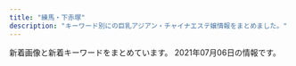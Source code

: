 ```yaml
---
title: "練馬・下赤塚"
description: "キーワード別にの巨乳アジアン・チャイナエステ嬢情報をまとめました。"
---
```


新着画像と新着キーワードをまとめています。
2021年07月06日の情報です。

<DmmAffiliateIns />
<KeywordTable
  shops={
    [
    {
        "station": "\u7df4\u99ac\u99c5\u5357\u53e3",
        "img_links": [
            "http://www.nerima-rose.com/images/rosa-pindao_09.jpg",
            "http://www.nerima-rose.com/images/staff/16/kaori2.jpg",
            "http://www.nerima-rose.com/cgi-bin/topics/img/16-1.jpg",
            "http://www.nerima-rose.com/images/staff/17/riri.jpg",
            "http://www.nerima-rose.com/images/nav/nav-acc.jpg",
            "http://www.nerima-rose.com/images/staff/18/hina.jpg",
            "http://www.nerima-rose.com/images/staff/18/minami.png",
            "http://www.nerima-rose.com/images/staff/16/aya2.jpg",
            "http://www.nerima-rose.com/images/staff/17/2/ena.jpg",
            "http://www.nerima-rose.com/images/shop/h1.jpg",
            "http://www.nerima-rose.com/images/shop/3/sh1.jpg",
            "http://www.nerima-rose.com/images/rosa-sys_04.jpg",
            "http://www.nerima-rose.com/images/index-rosa_02.jpg",
            "http://www.nerima-rose.com/images/index-rosa_09.jpg",
            "http://www.nerima-rose.com/images/aroma/r1.jpg",
            "http://www.nerima-rose.com/images/images/sys2018_03.jpg",
            "http://www.nerima-rose.com/images/rosa-pindao_07.jpg",
            "http://www.nerima-rose.com/images/index-rosa_04.jpg",
            "http://www.nerima-rose.com/images/images/sys2018_06.jpg",
            "http://www.nerima-rose.com/images/nav/nav-rec.jpg",
            "http://www.nerima-rose.com/images/rosa-sys_09a.jpg",
            "http://www.nerima-rose.com/images/staff/18/misaki.jpg",
            "http://www.nerima-rose.com/images/shop/4/s1.jpg",
            "http://www.nerima-rose.com/images/staff/18/ayumi.jpg",
            "http://www.nerima-rose.com/images/aroma/r2.jpg",
            "http://www.nerima-rose.com/images/sys3.jpg",
            "http://www.nerima-rose.com/images/aroma/r3.jpg",
            "http://www.nerima-rose.com/images/shop/11.jpg"
        ],
        "name": "ROSE",
        "url": "http://www.nerima-rose.com/",
        "keywords": {
            "C": 8
        }
    },
    {
        "img_links": [
            "http://sh-dafei.work/uploads/181207/1-1Q20G35320X0.png",
            "http://sh-dafei.work/uploads/190130/1-1Z130162635508.jpg",
            "http://sh-dafei.work/templets/default/pc/picture/s_pick.png",
            "http://sh-dafei.work/uploads/181206/1-1Q2061249563O.jpg",
            "http://sh-dafei.work/uploads/200612/1-200612154534W8.jpg",
            "http://sh-dafei.work/templets/default/pc/picture/s_staff.png",
            "http://sh-dafei.work/uploads/171031/1-1G0311G4095M.jpg",
            "http://sh-dafei.work/uploads/allimg/180612/1-1P612160305350.jpg",
            "http://sh-dafei.work/uploads/190924/1-1Z924151334121.jpg",
            "http://sh-dafei.work/uploads/171031/1-1G0311G556445.jpg",
            "http://sh-dafei.work/uploads/201113/1-20111314213cQ.jpg",
            "http://sh-dafei.work/uploads/210219/1-210219105500300.jpg",
            "http://sh-dafei.work/uploads/180227/1-1P22G40S5448.jpg",
            "http://sh-dafei.work/uploads/190301/1-1Z30116320A41.jpg",
            "http://sh-dafei.work/uploads/190809/1-1ZP9125I01S.jpg",
            "http://sh-dafei.work/uploads/180612/1-1P6121601061c.jpg",
            "http://sh-dafei.work/uploads/171031/1-1G0311G344914.jpg",
            "http://sh-dafei.work/uploads/181206/1-1Q2061253211D.jpg",
            "http://sh-dafei.work/uploads/180612/1-1P612160029349.jpg",
            "http://sh-dafei.work/templets/default/pc/picture/face.png",
            "http://sh-dafei.work/templets/default/pc/picture/end1.jpg",
            "http://sh-dafei.work/uploads/171031/1-1G0311G531445.jpg",
            "http://sh-dafei.work/uploads/181207/1-1Q20G40K63R.jpg",
            "http://sh-dafei.work/uploads/181206/1-1Q2061250494E.jpg",
            "http://sh-dafei.work/uploads/181214/1-1Q214154222511.jpg",
            "http://sh-dafei.work/templets/default/pc/picture/s_news.png",
            "http://sh-dafei.work/uploads/190329/1-1Z329151011c7.jpg",
            "http://sh-dafei.work/uploads/181206/1-1Q206125154224.jpg",
            "http://sh-dafei.work/uploads/191115/1-191115132040J2.jpg",
            "http://sh-dafei.work/templets/default/pc/picture/staffs.png",
            "http://sh-dafei.work/uploads/201002/1-201002144Z11V.jpg",
            "http://sh-dafei.work/uploads/210326/1-210326140613257.jpg",
            "http://sh-dafei.work/uploads/200117/1-20011G614144B.jpg",
            "http://sh-dafei.work/uploads/171031/1-1G0311G505933.jpg"
        ],
        "station": "\u7df4\u99ac\u99c5\u897f\u53e3",
        "keywords": {},
        "url": "http://sh-dafei.work/",
        "name": "\u5927\u5983"
    },
    {
        "keywords": {},
        "name": "\u6e29\u30fb\u306c\u304f\u3082\u308a",
        "url": "http://tenpo2.iest.info/",
        "station": "\u4e0a\u677f\u6a4b\u99c5\u5317\u53e3",
        "img_links": []
    },
    {
        "station": "\u7df4\u99ac\u99c5\u5357\u53e3",
        "keywords": {
            "C": 7
        },
        "name": "\u3072\u307e\u308f\u308a",
        "img_links": [
            "http://himawari.est-u.com/staff/risa.jpg",
            "http://himawari.est-u.com/staff/yuki.jpg",
            "http://himawari.est-u.com/images/down.jpg",
            "http://himawari.est-u.com/staff/umi.jpg",
            "http://himawari.est-u.com/images/a1.jpg",
            "http://himawari.est-u.com/images/index_08.jpg",
            "http://himawari.est-u.com/staff/izumi.jpg",
            "http://himawari.est-u.com/staff/asuka.jpg",
            "http://himawari.est-u.com/images/index2_08.jpg",
            "http://himawari.est-u.com/staff/sakura.jpg",
            "http://himawari.est-u.com/staff/nami.jpg",
            "http://himawari.est-u.com/images/a2.jpg",
            "http://himawari.est-u.com/images/index_02.jpg",
            "http://himawari.est-u.com/images/index_04.jpg",
            "http://himawari.est-u.com/staff/yumi.jpg",
            "http://himawari.est-u.com/images/index_10.jpg",
            "http://himawari.est-u.com/staff/emi.jpg",
            "http://himawari.est-u.com/staff/maki.jpg",
            "http://himawari.est-u.com/images/therpist.jpg"
        ],
        "url": "http://himawari.est-u.com/"
    },
    {
        "station": "\u4e0b\u8d64\u585a\u99c5\u5317\u53e3",
        "name": "\u7d05\u6708",
        "url": "http://www.es-kou.link/",
        "keywords": {},
        "img_links": [
            "http://www.es-kou.link/images/interior_t.jpg",
            "http://www.es-kou.link/img/mimi1.jpg",
            "http://www.es-kou.link/images/b1.jpg",
            "http://www.es-kou.link/images/head.jpg",
            "http://www.es-kou.link/images/2.jpg",
            "http://www.es-kou.link/images/sys1.jpg",
            "http://www.es-kou.link/images/s1.png",
            "http://www.es-kou.link/images/1.jpg",
            "http://www.es-kou.link/images/mobile.jpg",
            "http://www.es-kou.link/images/sys2.jpg",
            "http://www.es-kou.link/img/nana1.jpg",
            "http://www.es-kou.link/images/3.jpg",
            "http://www.es-kou.link/images/staff_t.jpg",
            "http://www.es-kou.link/images/sys3.png",
            "http://www.es-kou.link/img/satomi1.jpg",
            "http://www.es-kou.link/images/b2.jpg",
            "http://www.es-kou.link/images/int1.png",
            "http://www.es-kou.link/images/int2.png",
            "http://www.es-kou.link/images/news.jpg",
            "http://www.es-kou.link/images/info.png"
        ]
    },
    {
        "url": "http://pakira-massage.work/",
        "station": "\u8981\u753a\u99c55\u756a\u51fa\u53e3",
        "img_links": [
            "http://pakira-massage.work/i/img/sta2.jpg",
            "http://pakira-massage.work/img/nos.jpg",
            "http://pakira-massage.work/i/img/r2.jpg",
            "http://pakira-massage.work/i/img/r5.jpg",
            "http://pakira-massage.work/img/s23.jpg",
            "http://pakira-massage.work/img/st2.jpg",
            "http://pakira-massage.work/i/img/r1.jpg",
            "http://pakira-massage.work/img/sta2.jpg",
            "http://pakira-massage.work/i/img/r4.jpg",
            "http://pakira-massage.work/img/st23.jpg",
            "http://pakira-massage.work/img/st1.jpg",
            "http://pakira-massage.work/i/img/st1.jpg",
            "http://pakira-massage.work/img/campian.jpg",
            "http://pakira-massage.work/i/img/r3.jpg",
            "http://pakira-massage.work/i/img/sta23.jpg",
            "http://pakira-massage.work/img/botton.jpg",
            "http://pakira-massage.work/i/img/r6.jpg",
            "http://pakira-massage.work/img/s2.jpg",
            "http://pakira-massage.work/i/img/sta1.jpg",
            "http://pakira-massage.work/img/sta23.jpg",
            "http://pakira-massage.work/img/mobile-1.png",
            "http://pakira-massage.work/img/head.jpg",
            "http://pakira-massage.work/img/sta1.jpg",
            "http://pakira-massage.work/img/s1.jpg"
        ],
        "keywords": {
            "87": 2,
            "C": 12,
            "85": 2,
            "E": 2
        },
        "name": "\u30d1\u30ad\u30e9"
    },
    {
        "url": "http://anzu.abnavi.info/",
        "station": "\u6210\u5897\u99c5",
        "keywords": {},
        "name": "\u59eb",
        "img_links": []
    },
    {
        "name": "\u30b9\u30a6\u30a3\u30fc\u30c8",
        "station": "\u4e2d\u6751\u6a4b\u99c5\u5357\u53e3",
        "url": "http://www.es-yas.click/",
        "img_links": [
            "http://www.es-yas.click/images/ac1.png",
            "http://www.es-yas.click/images/news.jpg",
            "http://www.es-yas.click/images/sirase.jpg",
            "http://www.es-yas.click/images/info.png",
            "http://www.es-yas.click/images/head.jpg",
            "http://www.es-yas.click/images/4.jpg",
            "http://www.es-yas.click/images/newface.png",
            "http://www.es-yas.click/img/rina1.jpg",
            "http://www.es-yas.click/images/staff_t.jpg",
            "http://www.es-yas.click/images/2.jpg",
            "http://www.es-yas.click/images/3.jpg",
            "http://www.es-yas.click/images/tel.jpg",
            "http://www.es-yas.click/img/sayuri1.jpg",
            "http://www.es-yas.click/images/int1.png",
            "http://www.es-yas.click/images/mobile.jpg",
            "http://www.es-yas.click/images/sys2.png",
            "http://www.es-yas.click/images/s1.png",
            "http://www.es-yas.click/img/riri1.jpg",
            "http://www.es-yas.click/images/sys1.png",
            "http://www.es-yas.click/images/int2.png",
            "http://www.es-yas.click/images/interior_t.jpg"
        ],
        "keywords": {}
    },
    {
        "keywords": {},
        "name": "\u8776",
        "img_links": [
            "http://www.relaxes.info/images/price.jpg",
            "http://www.relaxes.info/up/uploads/2017071800271212.jpg",
            "http://www.relaxes.info/images/header_bg.png",
            "http://www.relaxes.info/up/uploads/20180315212810me.jpg",
            "http://www.relaxes.info/images/t1.png",
            "http://www.relaxes.info/images/ttl_price.png",
            "http://www.relaxes.info/images/info.jpg",
            "http://www.relaxes.info/images/ttl_staff.png",
            "http://www.relaxes.info/images/rec.png",
            "http://www.relaxes.info/up/uploads/20210625010322na.jpg",
            "http://www.relaxes.info/images/s1.png",
            "http://www.relaxes.info/images/ttl_qj.png",
            "http://www.relaxes.info/images/t2.png"
        ],
        "url": "http://www.relaxes.info/",
        "station": "\u4e0a\u677f\u6a4b\u99c5\u5317\u53e3"
    },
    {
        "name": "AROMA PLAZA \u30a2\u30ed\u30de\u30d7\u30e9\u30b6",
        "station": "\u77f3\u795e\u4e95\u516c\u5712\u99c5\u5357\u53e3",
        "url": "http://aroma-p.info/",
        "img_links": [],
        "keywords": {}
    },
    {
        "url": "http://www.seoul.esjp.info/",
        "station": "\u7df4\u99ac\u99c5\u897f\u53e3",
        "img_links": [
            "http://www.seoul.esjp.info/files/005.jpg",
            "http://www.seoul.esjp.info/img/nav-006.png",
            "http://www.seoul.esjp.info/files/004.jpg",
            "http://www.seoul.esjp.info/files/013.jpg",
            "http://www.seoul.esjp.info/files/007.jpg",
            "http://www.seoul.esjp.info/files/008.jpg",
            "http://www.seoul.esjp.info/img/change-001.png",
            "http://www.seoul.esjp.info/img/change-003.png",
            "http://www.seoul.esjp.info/img/nav-002.png",
            "http://www.seoul.esjp.info/img/nav-004.png",
            "http://www.seoul.esjp.info/img/nav-005.png",
            "http://www.seoul.esjp.info/img/nav-001.png",
            "http://www.seoul.esjp.info/img/nav-003.png",
            "http://www.seoul.esjp.info/files/003.jpg",
            "http://www.seoul.esjp.info/files/011.jpg",
            "http://www.seoul.esjp.info/img/recuit.png",
            "http://www.seoul.esjp.info/img/main-top03.png",
            "http://www.seoul.esjp.info/files/010.jpg",
            "http://www.seoul.esjp.info/img/main-top01.png",
            "http://www.seoul.esjp.info/img/change-004.png",
            "http://www.seoul.esjp.info/img/head.png",
            "http://www.seoul.esjp.info/img/foot.png",
            "http://www.seoul.esjp.info/img/change-002.png",
            "http://www.seoul.esjp.info/files/006.jpg",
            "http://www.seoul.esjp.info/img/change-005.png",
            "http://www.seoul.esjp.info/files/015.jpg",
            "http://www.seoul.esjp.info/files/001.jpg",
            "http://www.seoul.esjp.info/img/change-006.png",
            "http://www.seoul.esjp.info/files/012.jpg"
        ],
        "keywords": {
            "D": 4,
            "87": 1,
            "86": 3
        },
        "name": "\u7652\u3057\u306e\u90e8\u5c4b"
    },
    {
        "name": "\u30dd\u30f3\u30d5\u30fc",
        "url": "http://ponfu-massage.work/",
        "keywords": {
            "84": 1,
            "85": 2,
            "86": 1,
            "88": 4,
            "F": 2,
            "E": 2,
            "D": 9,
            "C": 22,
            "87": 5,
            "89": 1
        },
        "station": "\u7df4\u99ac\u99c5\u897f\u53e3",
        "img_links": [
            "http://ponfu-massage.work/i/img/r4.jpg",
            "http://ponfu-massage.work/img/sta38.jpg",
            "http://ponfu-massage.work/img/s46.jpg",
            "http://ponfu-massage.work/img/sta35.jpg",
            "http://ponfu-massage.work/img/acc8.jpg",
            "http://ponfu-massage.work/img/s41.jpg",
            "http://ponfu-massage.work/img/st42.jpg",
            "http://ponfu-massage.work/img/s45.jpg",
            "http://ponfu-massage.work/i/img/sta24.jpg",
            "http://ponfu-massage.work/i/img/sta39.jpg",
            "http://ponfu-massage.work/img/s38.jpg",
            "http://ponfu-massage.work/img/acc5.jpg",
            "http://ponfu-massage.work/i/img/sta46.jpg",
            "http://ponfu-massage.work/img/sta45.jpg",
            "http://ponfu-massage.work/img/st35.jpg",
            "http://ponfu-massage.work/img/sta42.jpg",
            "http://ponfu-massage.work/img/botton.jpg",
            "http://ponfu-massage.work/img/s30.jpg",
            "http://ponfu-massage.work/img/acc4.jpg",
            "http://ponfu-massage.work/img/s43.jpg",
            "http://ponfu-massage.work/img/sta39.jpg",
            "http://ponfu-massage.work/img/acc7.jpg",
            "http://ponfu-massage.work/img/sta44.jpg",
            "http://ponfu-massage.work/img/st45.jpg",
            "http://ponfu-massage.work/img/st43.jpg",
            "http://ponfu-massage.work/img/sta46.jpg",
            "http://ponfu-massage.work/img/acc9.jpg",
            "http://ponfu-massage.work/img/sta41.jpg",
            "http://ponfu-massage.work/img/st41.jpg",
            "http://ponfu-massage.work/img/acc3.jpg",
            "http://ponfu-massage.work/img/st38.jpg",
            "http://ponfu-massage.work/i/img/r3.jpg",
            "http://ponfu-massage.work/i/img/sta43.jpg",
            "http://ponfu-massage.work/img/s47.jpg",
            "http://ponfu-massage.work/img/acc10.jpg",
            "http://ponfu-massage.work/i/img/st45.jpg",
            "http://ponfu-massage.work/i/img/sta47.jpg",
            "http://ponfu-massage.work/i/img/sta28.jpg",
            "http://ponfu-massage.work/img/st28.jpg",
            "http://ponfu-massage.work/i/img/sta44.jpg",
            "http://ponfu-massage.work/i/img/sta38.jpg",
            "http://ponfu-massage.work/i/img/sta30.jpg",
            "http://ponfu-massage.work/img/st47.jpg",
            "http://ponfu-massage.work/img/s42.jpg",
            "http://ponfu-massage.work/img/s39.jpg",
            "http://ponfu-massage.work/img/acc6.jpg",
            "http://ponfu-massage.work/img/st46.jpg",
            "http://ponfu-massage.work/img/sta47.jpg",
            "http://ponfu-massage.work/i/img/sta45.jpg",
            "http://ponfu-massage.work/img/sta43.jpg",
            "http://ponfu-massage.work/img/st30.jpg",
            "http://ponfu-massage.work/img/sta30.jpg",
            "http://ponfu-massage.work/img/acc2.jpg",
            "http://ponfu-massage.work/i/img/r1.jpg",
            "http://ponfu-massage.work/i/img/sta41.jpg",
            "http://ponfu-massage.work/img/st18.jpg",
            "http://ponfu-massage.work/img/s44.jpg",
            "http://ponfu-massage.work/img/st39.jpg",
            "http://ponfu-massage.work/i/img/r2.jpg",
            "http://ponfu-massage.work/i/img/sta42.jpg",
            "http://ponfu-massage.work/img/acc1.jpg",
            "http://ponfu-massage.work/img/st44.jpg",
            "http://ponfu-massage.work/img/campian.jpg",
            "http://ponfu-massage.work/img/sta28.jpg"
        ]
    },
    {
        "keywords": {
            "D": 3,
            "E": 1
        },
        "img_links": [
            "http://nymphe-est.biz/images/no.png",
            "http://nymphe-est.biz/images/m2.png",
            "http://nymphe-est.biz/images/m4.png",
            "http://nymphe-est.biz/images/m1.png",
            "http://nymphe-est.biz/images/cg03.jpg",
            "http://nymphe-est.biz/images/cg02.jpg",
            "http://nymphe-est.biz/images/bul.jpg",
            "http://nymphe-est.biz/images/top.png",
            "http://nymphe-est.biz/images/bur.jpg",
            "http://nymphe-est.biz/images/cg01.jpg",
            "http://nymphe-est.biz/images/cg05.jpg",
            "http://nymphe-est.biz/images/tit4.jpg",
            "http://nymphe-est.biz/images/m3.png",
            "http://nymphe-est.biz/images/fla.jpg",
            "http://nymphe-est.biz/images/tit3.jpg",
            "http://nymphe-est.biz/images/tit2.jpg",
            "http://nymphe-est.biz/images/tit5.jpg",
            "http://nymphe-est.biz/images/stat.jpg",
            "http://nymphe-est.biz/images/m6.png",
            "http://nymphe-est.biz/images/tm.jpg",
            "http://nymphe-est.biz/images/stal.jpg",
            "http://nymphe-est.biz/images/tit6.jpg",
            "http://nymphe-est.biz/images/spt.png",
            "http://nymphe-est.biz/images/accl.jpg",
            "http://nymphe-est.biz/images/m5.png"
        ],
        "url": "http://nymphe-est.biz/",
        "name": "\u59eb\u306e\u3086\u3073\u3055\u304d",
        "station": "\u6771\u6b66\u7df4\u99ac\u99c5\u5317\u53e3"
    },
    {
        "img_links": [
            "http://es-nerima.biz/wp-content/themes/template-salon2/images/gallery2.jpg",
            "http://es-nerima.biz/wp-content/uploads/2016/10/gallery8.jpg",
            "http://es-nerima.biz/wp-content/uploads/2016/10/g5-250x330.jpg",
            "http://es-nerima.biz/wp-content/themes/template-salon2/images/gallery-ttl.png",
            "http://es-nerima.biz/wp-content/themes/template-salon2/images/massage-de_88_31.jpg",
            "http://es-nerima.biz/wp-content/uploads/2016/10/gallery8-600x600.jpg",
            "http://es-nerima.biz/wp-content/uploads/2016/10/g5.jpg",
            "http://es-nerima.biz/wp-content/uploads/2016/10/gallery2.jpg",
            "http://es-nerima.biz/wp-content/uploads/2016/10/g4.jpg",
            "http://es-nerima.biz/wp-content/uploads/2016/10/g6.jpg",
            "http://es-nerima.biz/wp-content/uploads/2016/10/g3-250x330.jpg",
            "http://es-nerima.biz/wp-content/uploads/2016/10/gallery1.jpg",
            "http://es-nerima.biz/wp-content/uploads/2016/10/mika-250x330.jpg",
            "http://es-nerima.biz/wp-content/uploads/2016/10/g4-250x330.jpg",
            "http://es-nerima.biz/wp-content/uploads/2016/10/eri-250x330.jpg",
            "http://es-nerima.biz/wp-content/themes/template-salon2/images/camp-bnr.jpg",
            "http://es-nerima.biz/wp-content/themes/template-salon2/images/gallery4.jpg",
            "http://es-nerima.biz/wp-content/themes/template-salon2/images/pickup-frame.png",
            "http://es-nerima.biz/wp-content/uploads/2016/10/gallery3.jpg",
            "http://es-nerima.biz/wp-content/themes/template-salon2/images/gallery1.jpg",
            "http://es-nerima.biz/wp-content/themes/template-salon2/images/news-ttl.png",
            "http://es-nerima.biz/wp-content/themes/template-salon2/images/tel.png",
            "http://es-nerima.biz/wp-content/uploads/2016/10/g1-250x330.jpg",
            "http://es-nerima.biz/wp-content/themes/template-salon2/images/magazine.jpg",
            "http://es-nerima.biz/wp-content/uploads/2016/10/gallery6.jpg",
            "http://es-nerima.biz/wp-content/uploads/2016/10/gallery5.jpg",
            "http://es-nerima.biz/wp-content/themes/template-salon2/images/pickup-ttl.png",
            "http://es-nerima.biz/wp-content/themes/template-salon2/images/newface-ttl.png",
            "http://es-nerima.biz/wp-content/uploads/2016/10/eri.jpg",
            "http://es-nerima.biz/wp-content/uploads/2016/10/girl-1.jpg",
            "http://cdn.dino-es.com/images/logo/88x31DinoEs.png",
            "http://es-nerima.biz/wp-content/uploads/2016/10/mika.jpg",
            "http://es-nerima.biz/wp-content/uploads/2016/10/gallery7.jpg",
            "http://es-nerima.biz/wp-content/uploads/2016/10/g6-250x330.jpg",
            "http://es-nerima.biz/wp-content/uploads/2016/10/camp-bnr.jpg",
            "http://es-nerima.biz/wp-content/uploads/2016/10/girl-1-250x330.jpg",
            "http://es-nerima.biz/wp-content/themes/template-salon2/images/gallery3.jpg",
            "http://es-nerima.biz/wp-content/uploads/2016/10/g3.jpg",
            "http://es-nerima.biz/wp-content/themes/template-salon2/images/slider1.jpg",
            "http://es-nerima.biz/wp-content/uploads/2016/10/g1.jpg"
        ],
        "station": "\u7df4\u99ac\u99c5\u5317\u53e3",
        "keywords": {},
        "name": "\u3046\u3089\u3089",
        "url": "http://es-nerima.biz/"
    },
    {
        "url": "http://ginzaangel.esnavi.work/",
        "station": "\u7df4\u99ac\u99c5\u897f\u53e3",
        "name": "\u7df4\u99ac\u306e\u5929\u4f7f",
        "keywords": {
            "89": 1,
            "90": 4,
            "88": 2,
            "92": 1
        },
        "img_links": [
            "http://ginzaangel.esnavi.work/head.jpg",
            "http://ginzaangel.esnavi.work/2/uploadimg/1615989115.jpeg",
            "http://ginzaangel.esnavi.work/staff_t.jpg",
            "http://ginzaangel.esnavi.work/s1.png",
            "http://ginzaangel.esnavi.work/sys2.jpg",
            "http://ginzaangel.esnavi.work/news.jpg",
            "http://ginzaangel.esnavi.work/2/uploadimg/1615989033.jpeg",
            "http://ginzaangel.esnavi.work/2/uploadimg/1619341553.jpeg",
            "http://ginzaangel.esnavi.work/2/uploadimg/1622437565.jpeg",
            "http://ginzaangel.esnavi.work/2/uploadimg/1615988934.jpeg",
            "http://ginzaangel.esnavi.work/2/uploadimg/1601829474.jpeg",
            "http://ginzaangel.esnavi.work/int1.png",
            "http://ginzaangel.esnavi.work/2/uploadimg/1615988408.jpeg",
            "http://ginzaangel.esnavi.work/2/uploadimg/1623486374.jpeg",
            "http://ginzaangel.esnavi.work/sys1.jpg"
        ]
    },
    {
        "keywords": {
            "C": 17,
            "88": 1,
            "89": 1,
            "F": 1,
            "E": 6,
            "87": 4,
            "D": 2,
            "86": 4
        },
        "img_links": [
            "http://binrou.net/i/img/sta111.jpg",
            "http://binrou.net/i/img/sta116.jpg",
            "http://binrou.net/i/img/sta97.jpg",
            "http://binrou.net/i/img/r3.jpg",
            "http://binrou.net/i/img/sta98.jpg",
            "http://binrou.net/i/img/sta80.jpg",
            "http://binrou.net/img/st115.jpg",
            "http://binrou.net/img/s112.jpg",
            "http://binrou.net/img/s115.jpg",
            "http://binrou.net/i/img/sta114.jpg",
            "http://binrou.net/i/img/r1.jpg",
            "http://binrou.net/img/s117.jpg",
            "http://binrou.net/img/sta119.jpg",
            "http://binrou.net/img/st109.jpg",
            "http://binrou.net/i/img/sta94.jpg",
            "http://binrou.net/i/img/sta119.jpg",
            "http://binrou.net/img/st117.jpg",
            "http://binrou.net/i/img/r2.jpg",
            "http://binrou.net/img/sta118.jpg",
            "http://binrou.net/img/botton.jpg",
            "http://binrou.net/img/s118.jpg",
            "http://binrou.net/i/img/acc.jpg",
            "http://binrou.net/i/img/sta108.jpg",
            "http://binrou.net/i/img/sta89.jpg",
            "http://binrou.net/img/sta112.jpg",
            "http://binrou.net/img/st112.jpg",
            "http://binrou.net/img/sta114.jpg",
            "http://binrou.net/i/img/sta112.jpg",
            "http://binrou.net/i/img/sta104.jpg",
            "http://binrou.net/img/sta111.jpg",
            "http://binrou.net/img/sta116.jpg",
            "http://binrou.net/img/sta117.jpg",
            "http://binrou.net/img/s114.jpg",
            "http://binrou.net/img/st118.jpg",
            "http://binrou.net/i/img/sta109.jpg",
            "http://binrou.net/img/sta115.jpg",
            "http://binrou.net/i/img/sta92.jpg",
            "http://binrou.net/i/img/sta100.jpg",
            "http://binrou.net/img/s119.jpg",
            "http://binrou.net/img/st114.jpg",
            "http://binrou.net/img/st119.jpg",
            "http://binrou.net/i/img/sta117.jpg",
            "http://binrou.net/img/pickup20.jpg",
            "http://binrou.net/img/s116.jpg",
            "http://binrou.net/i/img/sta88.jpg",
            "http://binrou.net/img/mo.png",
            "http://binrou.net/img/st111.jpg",
            "http://binrou.net/img/fla.jpg",
            "http://binrou.net/i/img/sta105.jpg",
            "http://binrou.net/i/img/sta118.jpg",
            "http://binrou.net/img/acc.jpg",
            "http://binrou.net/i/img/r4.jpg",
            "http://binrou.net/img/sta109.jpg",
            "http://binrou.net/img/s111.jpg",
            "http://binrou.net/i/img/st118.jpg",
            "http://binrou.net/i/img/sta115.jpg",
            "http://binrou.net/img/st116.jpg"
        ],
        "url": "http://binrou.net/",
        "name": "\u30ad\u30e9\u30ad\u30e9",
        "station": "\u7df4\u99ac\u99c5\u897f\u53e3"
    },
    {
        "name": "\u30aa\u30a2\u30b7\u30b9",
        "url": "http://oasis.akasuri.xyz/",
        "station": "\u6210\u5897\u99c5\u5357\u53e3",
        "keywords": {},
        "img_links": [
            "http://oasis.akasuri.xyz/images/c-top.png",
            "http://oasis.akasuri.xyz/images/c-staff.png",
            "http://oasis.akasuri.xyz/images/c-photo.png",
            "http://oasis.akasuri.xyz/images/bar-photo.png",
            "http://oasis.akasuri.xyz/images/bar-staff.png",
            "http://oasis.akasuri.xyz/images/fotter.png",
            "http://oasis.akasuri.xyz/images/b-tel.png",
            "http://oasis.akasuri.xyz/staff/s2.jpg",
            "http://oasis.akasuri.xyz/staff/s1.jpg",
            "http://oasis.akasuri.xyz/staff/s3.jpg"
        ]
    },
    {
        "name": "\u512a\u30fb\u7f8e",
        "url": "http://rose.este.work/",
        "keywords": {},
        "img_links": [
            "http://rose.este.work/r1.jpg",
            "http://rose.este.work/r3.jpg",
            "http://rose.este.work/index-1.htm.jpg",
            "http://rose.este.work/re.jpg",
            "http://rose.este.work/r4.jpg",
            "http://rose.este.work/resize_1500-450.jpg",
            "http://rose.este.work/index-24.htm.jpg",
            "http://rose.este.work/unnamed.png",
            "http://rose.este.work/totop.png",
            "http://rose.este.work/r5.jpg",
            "http://rose.este.work/sys1.png",
            "http://rose.este.work/index-26.htm.jpg",
            "http://rose.este.work/index-25.htm.jpg",
            "http://rose.este.work/resize_250.png"
        ],
        "station": "\u6c5f\u53e4\u7530\u99c5\u5357\u53e3"
    },
    {
        "url": "http://siesta.ests.jp/",
        "keywords": {
            "85": 6,
            "83": 12,
            "88": 6,
            "87": 6,
            "D": 24
        },
        "img_links": [
            "http://siesta.ests.jp/photos/sites/39/2021/05/2021052911060393.jpg",
            "http://siesta.ests.jp/photos/sites/39/2021/05/2021052911060142.jpg",
            "http://siesta.ests.jp/images/news.jpg",
            "http://siesta.ests.jp/images/acc4.jpg",
            "http://siesta.ests.jp/images/mobile1.jpg",
            "http://siesta.ests.jp/images/pick.jpg",
            "http://siesta.ests.jp/images/s-recriut.jpg",
            "http://siesta.ests.jp/photos/sites/39/2021/04/2021042011331872.jpg",
            "http://siesta.ests.jp/photos/sites/39/2021/05/2021052911060320.jpg",
            "http://siesta.ests.jp/images/acc1.jpg",
            "http://siesta.ests.jp/images/acc3.jpg",
            "http://siesta.ests.jp/images/info.jpg",
            "http://siesta.ests.jp/images/mobile.jpg",
            "http://siesta.ests.jp/images/s-staff.jpg",
            "http://siesta.ests.jp/images/acc2.jpg",
            "http://siesta.ests.jp/photos/sites/39/2021/05/202105291106012.jpg",
            "http://siesta.ests.jp/images/top.png"
        ],
        "name": "\u30b7\u30a8\u30b9\u30bf",
        "station": "\u5927\u6cc9\u5b66\u5712\u99c5\u5317\u53e3"
    },
    {
        "station": "\u7df4\u99ac\u99c5\u5317\u53e3",
        "url": "http://moonlove.est-u.com/",
        "keywords": {
            "C": 7
        },
        "name": "\u6708\u306e\u604b",
        "img_links": [
            "http://moonlove.est-u.com/staff/miki.jpg",
            "http://moonlove.est-u.com/images/index_12.jpg",
            "http://moonlove.est-u.com/images/s3.jpg",
            "http://moonlove.est-u.com/images/s6.jpg",
            "http://moonlove.est-u.com/images/index_02.jpg",
            "http://moonlove.est-u.com/images/index_13.jpg",
            "http://moonlove.est-u.com/images/index3_06.jpg",
            "http://moonlove.est-u.com/images/staff_09.jpg",
            "http://moonlove.est-u.com/images/index_05.jpg",
            "http://moonlove.est-u.com/images/s4.jpg",
            "http://moonlove.est-u.com/images/index2_06.jpg",
            "http://moonlove.est-u.com/images/index_04.jpg",
            "http://moonlove.est-u.com/staff/kaori.jpg",
            "http://moonlove.est-u.com/images/s1.jpg",
            "http://moonlove.est-u.com/images/index_08.jpg",
            "http://moonlove.est-u.com/images/index_19.jpg",
            "http://moonlove.est-u.com/images/s5.jpg",
            "http://moonlove.est-u.com/staff/hitomi.jpg",
            "http://moonlove.est-u.com/images/index_16.jpg",
            "http://moonlove.est-u.com/images/index_15.jpg",
            "http://moonlove.est-u.com/staff/sakura.jpg",
            "http://moonlove.est-u.com/images/index1_06.jpg",
            "http://moonlove.est-u.com/images/index_10.jpg",
            "http://moonlove.est-u.com/staff/ayumi.jpg",
            "http://moonlove.est-u.com/staff/nami.jpg",
            "http://moonlove.est-u.com/images/index_17.jpg",
            "http://moonlove.est-u.com/images/index_14.jpg",
            "http://moonlove.est-u.com/images/icon_000.jpg",
            "http://moonlove.est-u.com/images/index_07.jpg",
            "http://moonlove.est-u.com/images/s8.jpg"
        ]
    },
    {
        "keywords": {
            "D": 78,
            "86": 26,
            "E": 78,
            "85": 39,
            "88": 26,
            "87": 13
        },
        "img_links": [
            "http://margaret.ests.jp/images/room3.jpg",
            "http://margaret.ests.jp/images/s_news.jpg",
            "http://margaret.ests.jp/photos/sites/29/2020/04/202004081414540.jpg",
            "http://margaret.ests.jp/photos/sites/29/2020/08/2020082222274080.jpeg",
            "http://margaret.ests.jp/images/s_service.png",
            "http://margaret.ests.jp/photos/sites/29/2020/06/2020062814010219.jpeg",
            "http://margaret.ests.jp/images/room2.jpg",
            "http://margaret.ests.jp/images/info.jpg",
            "http://margaret.ests.jp/images/service4.jpg",
            "http://margaret.ests.jp/photos/sites/29/2020/04/202004102157462.jpeg",
            "http://margaret.ests.jp/images/service1.jpg",
            "http://margaret.ests.jp/photos/sites/29/2020/03/2020032709162529.jpg",
            "http://margaret.ests.jp/photos/sites/29/2020/04/2020041014190824.jpg",
            "http://margaret.ests.jp/images/s_pick.jpg",
            "http://margaret.ests.jp/photos/sites/29/2020/04/2020040205541033.jpg",
            "http://margaret.ests.jp/images/s_staff.png",
            "http://margaret.ests.jp/images/room4.jpg",
            "http://margaret.ests.jp/photos/sites/29/2020/08/2020080615352994.jpeg",
            "http://margaret.ests.jp/photos/sites/29/2021/06/2021060811483867.jpg",
            "http://margaret.ests.jp/photos/sites/29/2021/01/2021011511194654.jpg",
            "http://margaret.ests.jp/photos/sites/29/2021/06/2021060500274425.jpeg",
            "http://margaret.ests.jp/images/service3.jpg",
            "http://margaret.ests.jp/images/room1.jpg",
            "http://margaret.ests.jp/images/service2.jpg",
            "http://margaret.ests.jp/images/top.jpg",
            "http://margaret.ests.jp/images/mobile.jpg",
            "http://margaret.ests.jp/photos/sites/29/2020/05/202005281752578.jpg"
        ],
        "url": "http://margaret.ests.jp/",
        "station": "\u685c\u53f0\u99c5\u5317\u53e3",
        "name": "\u30de\u30fc\u30ac\u30ec\u30c3\u30c8"
    },
    {
        "station": "\u6210\u5897\u99c5",
        "name": "\u30b8\u30e3\u30b9\u30df\u30f3",
        "keywords": {},
        "img_links": [],
        "url": "http://evergrace.tyo.cm/"
    },
    {
        "url": "http://www.smile.mensest.com/",
        "name": "Smile -\u30b9\u30de\u30a4\u30eb-",
        "station": "\u7df4\u99ac\u99c5\u897f\u53e3",
        "img_links": [
            "http://www.smile.mensest.com/img/btn_side_mobile.jpg",
            "http://www.smile.mensest.com/files/005.jpg",
            "http://www.smile.mensest.com/files/003.jpg",
            "http://www.smile.mensest.com/img/btn_blog.png",
            "http://www.smile.mensest.com/files/001.jpg",
            "http://www.smile.mensest.com/img/ttl_news.png",
            "http://www.smile.mensest.com/img/ttl_info.png",
            "http://www.smile.mensest.com/files/002.jpg",
            "http://www.smile.mensest.com/img/header02.png",
            "http://www.smile.mensest.com/img/goback.jpg",
            "http://www.smile.mensest.com/img/pickup.jpg",
            "http://www.smile.mensest.com/files/006.jpg",
            "http://www.smile.mensest.com/files/004.jpg"
        ],
        "keywords": {
            "D": 8,
            "C": 18,
            "85": 2,
            "87": 6,
            "88": 4
        }
    },
    {
        "url": "http://pika.rankuens.com/",
        "keywords": {
            "86": 1,
            "C": 1,
            "F": 3,
            "89": 1,
            "95": 2
        },
        "img_links": [
            "http://pika.rankuens.com/css/nav/nav-006.jpg",
            "http://pika.rankuens.com/css/staff/staff05.jpg",
            "http://pika.rankuens.com/css/staff/staff04.jpg",
            "http://pika.rankuens.com/css/staff/staff06-a.jpg",
            "http://pika.rankuens.com/css/staff/staff04-a.jpg",
            "http://pika.rankuens.com/css/staff/staff06.jpg",
            "http://pika.rankuens.com/css/osusume01.jpg",
            "http://pika.rankuens.com/css/nav/nav-003.jpg",
            "http://pika.rankuens.com/css/nav/nav-001.jpg",
            "http://pika.rankuens.com/css/top-left002.jpg",
            "http://pika.rankuens.com/css/staff/staff07.jpg",
            "http://pika.rankuens.com/css/nav/nav-004.jpg",
            "http://pika.rankuens.com/css/nav/nav-002.jpg",
            "http://pika.rankuens.com/css/staff/staff07-a.jpg",
            "http://pika.rankuens.com/css/staff/staff05-a.jpg",
            "http://pika.rankuens.com/css/nav/nav-005.jpg",
            "http://pika.rankuens.com/css/head01.jpg"
        ],
        "station": "\u7df4\u99ac\u99c5",
        "name": "\u30d4\u30ab\u30c1\u30e5\u30a6"
    },
    {
        "keywords": {},
        "img_links": [
            "http://c-sakura.work/images/head.jpg",
            "http://c-sakura.work/images/int1.png",
            "http://c-sakura.work/images/sisu.png",
            "http://c-sakura.work/images/staff_t.jpg",
            "http://c-sakura.work/img/ami1.jpg",
            "http://c-sakura.work/img/yuyu1.jpg",
            "http://c-sakura.work/images/1.jpg",
            "http://c-sakura.work/images/info.png",
            "http://c-sakura.work/images/int2.png",
            "http://c-sakura.work/images/tel.jpg",
            "http://c-sakura.work/images/news.png",
            "http://c-sakura.work/images/sys1.png",
            "http://c-sakura.work/img/yuri1.jpg",
            "http://c-sakura.work/images/mobile.jpg",
            "http://c-sakura.work/images/2.jpg",
            "http://c-sakura.work/images/interior_t.jpg",
            "http://c-sakura.work/images/3.jpg"
        ],
        "station": "\u4e0b\u8d64\u585a\u99c5\u5317\u53e3",
        "name": "\u9577\u4e45*\u3061\u3087\u3046\u304d\u3085\u3046",
        "url": "http://c-sakura.work/"
    },
    {
        "keywords": {},
        "station": "\u5927\u5c71\u99c5\u5357\u53e3",
        "url": "http://c-ikoi.work/",
        "name": "\u61a9",
        "img_links": [
            "http://c-ikoi.work/img/yuki1.jpg",
            "http://c-ikoi.work/img/moe1.jpg",
            "http://c-ikoi.work/images/sys3.png",
            "http://c-ikoi.work/images/mobile.jpg",
            "http://c-ikoi.work/img/aoi1.jpg",
            "http://c-ikoi.work/images/2.jpg",
            "http://c-ikoi.work/images/rec2.png",
            "http://c-ikoi.work/images/line.png",
            "http://c-ikoi.work/images/tel.jpg",
            "http://c-ikoi.work/images/4.jpg",
            "http://c-ikoi.work/images/news.jpg",
            "http://c-ikoi.work/images/sys2.jpg",
            "http://c-ikoi.work/images/3.jpg",
            "http://c-ikoi.work/images/staff_t.jpg",
            "http://c-ikoi.work/images/int1.png",
            "http://c-ikoi.work/images/head.jpg",
            "http://c-ikoi.work/images/concept.jpg",
            "http://c-ikoi.work/images/int3.png",
            "http://c-ikoi.work/images/sys1.jpg",
            "http://c-ikoi.work/images/interior_t.jpg",
            "http://c-ikoi.work/img/rina1.jpg",
            "http://c-ikoi.work/images/int2.png",
            "http://c-ikoi.work/images/1.jpg",
            "http://c-ikoi.work/images/rec1.png"
        ]
    },
    {
        "url": "https://lachesis2019.com/",
        "keywords": {
            "86": 3,
            "85": 8,
            "E": 3,
            "F": 7,
            "C": 57,
            "88": 15,
            "84": 2,
            "91": 7,
            "83": 6,
            "D": 15,
            "81": 5
        },
        "img_links": [
            "https://lachesis2019.com/photos/8/gal4_8.jpg",
            "https://lachesis2019.com/banners/531FE63B-3C15-4803-84FB-C6B373ACA096.jpeg",
            "https://lachesis2019.com/photos/7/moto_7.jpg",
            "https://lachesis2019.com/banners/9B572665-BC30-49ED-8D1D-2EAF0AC5C233.jpeg",
            "https://lachesis2019.com/photos/3/gal3_3.jpg",
            "https://lachesis2019.com/banners/DB1EE981-0AED-4B3E-80B8-1FD479C059A5.jpeg",
            "https://lachesis2019.com/photos/5/gal3_5.jpg",
            "https://lachesis2019.com/photos/19/gal2_19.jpg",
            "https://lachesis2019.com/photos/6/gal4_6.jpg",
            "https://lachesis2019.com/banners/47DAEF12-3308-4161-BB3C-B240D76DCF69.jpeg",
            "https://lachesis2019.com/photos/17/gal4_17.jpg",
            "https://lachesis2019.com/photos/21/moto_21.jpg",
            "https://lachesis2019.com/photos/8/gal2_8.jpg",
            "https://lachesis2019.com/photos/20/moto_20.jpg",
            "https://lachesis2019.com/banners/top_sub01.jpg",
            "https://lachesis2019.com/photos/19/gal3_19.jpg",
            "https://lachesis2019.com/photos/17/moto_17.jpg",
            "https://lachesis2019.com/files/8C5867A6-61F3-471C-A4F5-40E2DA2A7496.jpeg",
            "https://lachesis2019.com/banners/9F996D7B-4B03-444B-B256-919B6C7109DF.jpeg",
            "https://lachesis2019.com/photos/23/gal2_23.jpg",
            "https://lachesis2019.com/files//1A2ECD6F-830E-43E2-A8F9-53FCDB94B387.jpeg",
            "https://lachesis2019.com/photos/5/moto_5.jpg",
            "https://lachesis2019.com/photos/22/gal4_22.jpg",
            "https://lachesis2019.com/banners/E3D306C3-23B8-41C5-933F-6098AEB20653.jpeg",
            "https://lachesis2019.com/banners/ECA8D7FF-F820-4999-98A3-D6CDFD81E0D4.jpeg",
            "https://lachesis2019.com/photos/23/gal3_23.jpg",
            "https://lachesis2019.com/photos/7/gal2_7.jpg",
            "https://lachesis2019.com/banners/9B02D0A9-3EA0-4F2F-94DB-BA17159340B6.jpeg",
            "https://lachesis2019.com/photos/20/gal1_20.jpg",
            "https://lachesis2019.com/photos/6/gal1_6.jpg",
            "https://lachesis2019.com/photos/21/gal3_21.jpg",
            "https://lachesis2019.com/photos/6/gal2_6.jpg",
            "https://lachesis2019.com/photos/22/gal3_22.jpg",
            "https://cocoa-job.jp/assets/img/user/pc/link/2020img-bnr-mensesthe4.jpg",
            "https://lachesis2019.com/photos/21/gal2_21.jpg",
            "https://lachesis2019.com/photos/19/moto_19.jpg",
            "https://lachesis2019.com/banners/5EC2206E-2124-4DE9-9B8E-C60FFC495AA9.png",
            "https://lachesis2019.com/photos/3/gal2_3.jpg",
            "https://lachesis2019.com/photos/4/gal3_4.jpg",
            "https://lachesis2019.com/photos/20/gal4_20.jpg",
            "https://lachesis2019.com/photos/7/gal4_7.jpg",
            "https://lachesis2019.com/banners/F4CEB7CE-ABA5-4CAD-89E6-5F93D54F28A9.jpeg",
            "https://ranking-deli.jp/assets/img/user/link/2020bnr04.jpg",
            "https://lachesis2019.com/photos/3/gal1_3.jpg",
            "https://lachesis2019.com/banners/ABBEB613-C730-4E56-B36D-5FC173E27594.jpeg",
            "https://lachesis2019.com/banners/C9380DE7-B807-4588-ADF3-D6FCB6CAB2A8.jpeg",
            "https://lachesis2019.com/photos/19/gal4_19.jpg",
            "https://lachesis2019.com/photos/23/moto_23.jpg",
            "https://lachesis2019.com/photos/4/gal2_4.jpg",
            "https://lachesis2019.com/links/ads_8831.jpg",
            "https://lachesis2019.com/photos/3/gal4_3.jpg",
            "https://lachesis2019.com/photos/14/moto_14.jpg",
            "https://lachesis2019.com/banners/29CA1AC0-D67E-49CD-A006-5D983950FE1C.jpeg",
            "https://lachesis2019.com/files/\u00e6\u00b1\u0082\u00e4\u00ba\u00ba/A8847112-70CF-475E-BA0A-D46FFDD78F9D.png",
            "https://lachesis2019.com/banners/03492E81-87ED-47D1-96D2-029EFFA7DAEC.jpeg",
            "https://lachesis2019.com/photos/21/gal1_21.jpg",
            "https://lachesis2019.com/photos/4/gal1_4.jpg",
            "https://lachesis2019.com/photos/6/moto_6.jpg",
            "https://lachesis2019.com/photos/4/gal4_4.jpg",
            "https://lachesis2019.com/photos/20/gal3_20.jpg",
            "https://lachesis2019.com/photos/11/moto_11.jpg",
            "https://lachesis2019.com/photos/8/gal3_8.jpg",
            "https://lachesis2019.com/files/A56F30DE-0B79-4B12-A44E-BE5932CB7267.jpeg",
            "https://lachesis2019.com/photos/23/gal1_23.jpg",
            "https://lachesis2019.com/files//20A69BB5-5AA2-47BA-BD67-A8835692263E.jpeg",
            "https://lachesis2019.com/photos/22/gal1_22.jpg",
            "https://lachesis2019.com/files/C265AA1E-5ADE-49FF-B02E-11B8C7E165C1.jpeg",
            "https://lachesis2019.com/banners/A8B1A35F-6608-40F3-A604-43D191C85C67.png",
            "https://lachesis2019.com/photos/8/moto_8.jpg",
            "https://lachesis2019.com/photos/5/gal1_5.jpg",
            "https://lachesis2019.com/photos/7/gal3_7.jpg",
            "https://lachesis2019.com/photos/23/gal4_23.jpg",
            "https://lachesis2019.com/photos/20/gal2_20.jpg",
            "https://lachesis2019.com/banners/BA03D94E-0A26-441A-9B6D-A71031AEFFB1.jpeg",
            "https://lachesis2019.com/photos/5/gal4_5.jpg",
            "https://lachesis2019.com/photos/17/gal3_17.jpg",
            "https://lachesis2019.com/links/D6428725-4E44-49AF-8216-D84182CF66BB.jpeg",
            "https://lachesis2019.com/photos/6/gal3_6.jpg",
            "https://lachesis2019.com/photos/17/gal2_17.jpg",
            "https://lachesis2019.com/photos/17/gal1_17.jpg",
            "https://lachesis2019.com/links/993F241B-EB0B-427A-9475-B57438AA7B8A.jpeg",
            "https://lachesis2019.com/photos/8/gal1_8.jpg",
            "https://lachesis2019.com/photos/22/gal2_22.jpg",
            "https://lachesis2019.com/photos/3/moto_3.jpg",
            "https://lachesis2019.com/photos/7/gal1_7.jpg",
            "https://lachesis2019.com/banners/6E28987B-42AA-488D-924C-7AE8766A1469.jpeg",
            "https://lachesis2019.com/photos/19/gal1_19.jpg",
            "https://lachesis2019.com/banners/7EFDB149-8C2F-4CAD-9ADB-A61740740536.jpeg",
            "https://lachesis2019.com/photos/22/moto_22.jpg",
            "https://lachesis2019.com/photos/4/moto_4.jpg",
            "https://lachesis2019.com/photos/5/gal2_5.jpg",
            "https://lachesis2019.com/photos/21/gal4_21.jpg"
        ],
        "station": "\u5927\u6cc9\u5b66\u5712\u99c5",
        "name": "\u30e9\u30b1\u30b7\u30b9\u5927\u6cc9\u5b66\u5712"
    },
    {
        "img_links": [
            "https://salasa.tokyo/wp-content/themes/este/img/top-img01b.png",
            "https://salasa.tokyo/wp-content/themes/este/img/call.png",
            "https://salasa.tokyo/wp-content/uploads/2020/02/32salasa.jpg",
            "https://salasa.tokyo/wp-content/uploads/2020/02/8776salasa.jpg",
            "https://salasa.tokyo/wp-content/themes/este/img/2.jpg",
            "https://salasa.tokyo/wp-content/uploads/2020/04/3121salasa.jpg",
            "https://salasa.tokyo/wp-content/themes/este/img/tel_footer.png",
            "https://salasa.tokyo/wp-content/uploads/2020/04/2311121salasa.jpg",
            "https://salasa.tokyo/wp-content/themes/este/img/top-img05.png",
            "https://salasa.tokyo/wp-content/uploads/2020/02/11salasa.jpg",
            "https://salasa.tokyo/wp-content/uploads/2021/02/345salasa.jpg",
            "https://salasa.tokyo/wp-content/uploads/2020/02/1salasa.jpg",
            "https://salasa.tokyo/wp-content/themes/este/img/top-img01a.png",
            "https://salasa.tokyo/wp-content/themes/este/img/top-img02.png",
            "https://salasa.tokyo/wp-content/themes/este/img/top-img01.png",
            "https://salasa.tokyo/wp-content/uploads/2021/06/786251salasa.jpg",
            "https://salasa.tokyo/wp-content/uploads/2021/07/45678yutghjksalasa.jpg",
            "https://salasa.tokyo/wp-content/themes/este/img/1.jpg",
            "https://salasa.tokyo/wp-content/themes/este/img/top-img04.png",
            "https://salasa.tokyo/wp-content/uploads/2021/06/78615salasa.jpg",
            "https://salasa.tokyo/wp-content/uploads/2020/02/21salasa.jpg",
            "https://salasa.tokyo/wp-content/themes/este/img/3.jpg",
            "https://salasa.tokyo/wp-content/uploads/2021/04/s187alasa.jpg",
            "https://salasa.tokyo/wp-content/themes/este/img/4.jpg",
            "https://salasa.tokyo/wp-content/uploads/2020/02/41salasa.jpg",
            "https://salasa.tokyo/wp-content/themes/este/img/tel_header.png",
            "https://salasa.tokyo/wp-content/themes/este/img/top-img021.png"
        ],
        "url": "https://salasa.tokyo/",
        "name": "\u3064\u307c\u307f",
        "station": "\u7df4\u99ac\u99c5\u897f\u53e3",
        "keywords": {
            "D": 9,
            "C": 20,
            "G": 2,
            "E": 16
        }
    },
    {
        "keywords": {
            "C": 13
        },
        "station": "\u4e2d\u6751\u6a4b\u99c5",
        "img_links": [
            "http://www.e-rakuraku.info/images/g2.jpg",
            "http://www.e-rakuraku.info/images/g5.jpg",
            "http://www.e-rakuraku.info/images/nei_03.jpg",
            "http://www.e-rakuraku.info/images/huiyuan.png",
            "http://www.e-rakuraku.info/images/g0.jpg",
            "http://www.e-rakuraku.info/images/g4.jpg",
            "http://www.e-rakuraku.info/images/newfacet.png",
            "http://www.e-rakuraku.info/images/top.jpg",
            "http://www.e-rakuraku.info/images/mobile.png",
            "http://www.e-rakuraku.info/images/tel.png",
            "http://www.e-rakuraku.info/images/s1.png",
            "http://www.e-rakuraku.info/images/s2.png",
            "http://www.e-rakuraku.info/images/tite-staff.png",
            "http://www.e-rakuraku.info/images/g1.jpg",
            "http://www.e-rakuraku.info/images/g3.jpg",
            "http://www.e-rakuraku.info/images/tite-gallery.png",
            "http://www.e-rakuraku.info/images/sr.png",
            "http://www.e-rakuraku.info/images/newt.png"
        ],
        "url": "http://www.e-rakuraku.info/",
        "name": "\u697d\u697d"
    }
]
}
/>
<DmmAffiliateScript />
